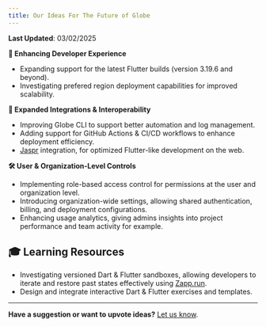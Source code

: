 ```yaml
---
title: Our Ideas For The Future of Globe
---
```


**Last Updated**: 03/02/2025 

**🚀 Enhancing Developer Experience**  
- Expanding support for the latest Flutter builds (version 3.19.6 and beyond).  
- Investigating prefered region deployment capabilities for improved scalability.   

**🔗 Expanded Integrations & Interoperability**  
- Improving Globe CLI to support better automation and log management. 
- Adding support for GitHub Actions & CI/CD workflows to enhance deployment efficiency. 
- [Jaspr](https://pub.dev/packages/jaspr) integration, for optimized Flutter-like development on the web.

**🛠 User & Organization-Level Controls**
- Implementing role-based access control for permissions at the user and organization level.
- Introducing organization-wide settings, allowing shared authentication, billing, and deployment configurations.
- Enhancing usage analytics, giving admins insights into project performance and team activity for example. 

## **🎓 Learning Resources**  
- Investigating versioned Dart & Flutter sandboxes, allowing developers to iterate and restore past states effectively using [Zapp.run](https://zapp.run/).  
- Design and integrate interactive Dart & Flutter exercises and templates. 

---- 

**Have a suggestion or want to upvote ideas?** [Let us know](https://invertase.canny.io/globe).  


